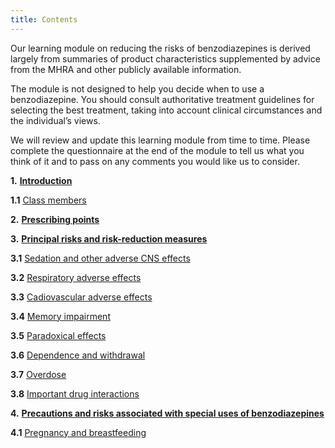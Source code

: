 ```yaml
---
title: Contents
---
```



Our learning module on reducing the risks of benzodiazepines is derived largely from summaries of product characteristics supplemented by advice from the MHRA and other publicly available information.

The module is not designed to help you decide when to use a benzodiazepine. You should consult authoritative treatment guidelines for selecting the best treatment, taking into account clinical circumstances and the individual’s views.

We will review and update this learning module from time to time. Please complete the questionnaire at the end of the module to tell us what you think of it and to pass on any comments you would like us to consider.

**1.** [**Introduction**](/benzodiazepines/CON234573_2)

**1.1** [Class members](/benzodiazepines/CON234573_3)

**2.** [**Prescribing points**](/benzodiazepines/CON234573_4)

**3.** [**Principal risks and risk-reduction measures**](/benzodiazepines/CON234573_5)

**3.1** [Sedation and other adverse CNS effects](/benzodiazepines/CON234573_6)

**3.2** [Respiratory adverse effects](/benzodiazepines/CON234573_7)

**3.3** [Cadiovascular adverse effects](/benzodiazepines/CON234573_8)

**3.4** [Memory impairment](/benzodiazepines/CON234573_9)

**3.5** [Paradoxical effects](/benzodiazepines/CON234573_10)

**3.6** [Dependence and withdrawal](/benzodiazepines/CON234573_11)

**3.7** [Overdose](/benzodiazepines/CON234573_12)

**3.8** [Important drug interactions](/benzodiazepines/CON234573_13)

**4.** [**Precautions and risks associated with special uses of benzodiazepines**](/benzodiazepines/CON234573_14)

**4.1** [Pregnancy and breastfeeding](/benzodiazepines/CON234573_15)

**4.2** [Elderly](/benzodiazepines/CON234573_16)

**4.3** [Benzodiazepines for the management of alcohol withdrawal](/benzodiazepines/CON234573_17)

**5.** [**Key points**](/benzodiazepines/CON234573_18)

**6.** [**Further information**](/benzodiazepines/CON234573_19)

**6.1** [Information from MHRA](/benzodiazepines/CON234573_19)

**7.** [**Appendix: Benzodiazepine prescribing trends**](/benzodiazepines/CON234573_20)

**8.** [**Self-assessment questions**](/benzodiazepines/CON234573_21)

**8.1** [Feedback on self-assessment questions](/benzodiazepines/CON234573_22)

**9.** [**Glossary**](/benzodiazepines/CON234573_23)

**10.** [**Module evaluation**](/benzodiazepines/CON234573_24)

